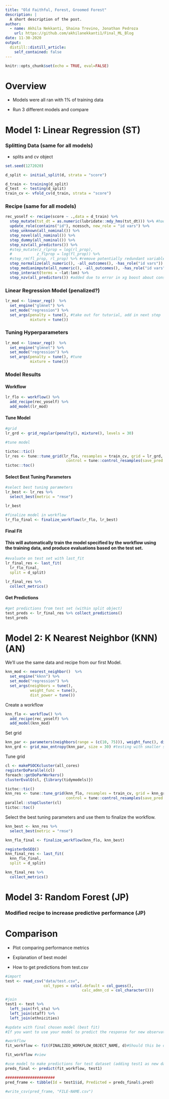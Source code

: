 ```yaml
---
title: "Old Faithful, Forest, Groomed Forest"
description: |
  A short description of the post.
author:
  - name: Akhila Nekkanti, Shaina Trevino, Jonathan Pedroza
    url: https://github.com/akhilanekkanti1/Final_ML_Blog
date: 11-30-2020
output:
  distill::distill_article:
    self_contained: false
---
```


```r
knitr::opts_chunk$set(echo = TRUE, eval=FALSE)
```

# Overview

+ Models were all ran with 1% of training data 

+ Run 3 different models and compare 

# Model 1: Linear Regression (ST)

### Splitting Data (same for all models)

+ splits and cv object

```r
set.seed(1272020)

d_split <- initial_split(d, strata = "score")

d_train <- training(d_split)
d_test  <- testing(d_split)
train_cv <- vfold_cv(d_train, strata = "score")
```


### Recipe (same for all models)

```r
rec_yoself <- recipe(score ~ .,data = d_train) %>%
  step_mutate(tst_dt = as.numeric(lubridate::mdy_hms(tst_dt))) %>% #had  to add as.numeric to recipe to make xgboost model run
  update_role(contains("id"), ncessch, new_role = "id vars") %>%
  step_unknown(all_nominal()) %>% 
  step_novel(all_nominal()) %>% 
  step_dummy(all_nominal()) %>% 
  step_nzv(all_predictors()) %>%
  #step_mutate(z_rlprop = log(rl_prop),
  #           z_flprop = log(fl_prop)) %>% 
  #step_rm(fl_prop, rl_prop) %>% #remove potentially redundant variables
  step_normalize(all_numeric(), -all_outcomes(), -has_role("id vars")) %>%
  step_medianimpute(all_numeric(), -all_outcomes(), -has_role("id vars")) %>%  
  step_interact(terms = ~lat:lon) %>% 
  step_nzv(all_predictors()) #added due to error in xg boost about constant variables with 0sd
```


### Linear Regression Model (penalized?)

```r
lr_mod <- linear_reg()  %>%
  set_engine("glmnet") %>% 
  set_mode("regression") %>% 
  set_args(penalty = tune(), #take out for tutorial, add in next step
           mixture = tune())

```


### Tuning Hyperparameters

```r
lr_mod <- linear_reg()  %>%
  set_engine("glmnet") %>% 
  set_mode("regression") %>% 
  set_args(penalty = tune(), #tune
           mixture = tune())

```

### Model Results

#### Workflow

```r
lr_flo <- workflow() %>% 
  add_recipe(rec_yoself) %>% 
  add_model(lr_mod)

```

#### Tune Model

```r
#grid
lr_grd <- grid_regular(penalty(), mixture(), levels = 30)

#tune model 

tictoc::tic()
lr_res <- tune::tune_grid(lr_flo, resamples = train_cv, grid = lr_grd,
                           control = tune::control_resamples(save_pred = TRUE))
tictoc::toc()

```

#### Select Best Tuning Parameters

```r
#select best tuning parameters
lr_best <- lr_res %>% 
  select_best(metric = "rmse")

lr_best

#finalize model in workflow
lr_flo_final <- finalize_workflow(lr_flo, lr_best)

```

#### Final Fit

#### This will automatically train the model specified by the workflow using the training data, and produce evaluations based on the test set.

```r
#evaluate on test set with last_fit
lr_final_res <- last_fit(
  lr_flo_final,
  split = d_split)

lr_final_res %>%
  collect_metrics()
```

#### Get Predictions

```r
#get predictions from test set (within split object)
test_preds <- lr_final_res %>% collect_predictions()
test_preds

```


# Model 2: K Nearest Neighbor (KNN) (AN)

We'll use the same data and recipe from our first Model. 

```r
knn_mod <- nearest_neighbor()  %>%
  set_engine("kknn") %>% 
  set_mode("regression") %>% 
  set_args(neighbors = tune(),
           weight_func = tune(),
           dist_power = tune())
```

Create a workflow
```r

knn_flo <- workflow() %>% 
  add_recipe(rec_yoself) %>% 
  add_model(knn_mod)

```

Set grid
```r

knn_par <- parameters(neighbors(range = (c(10, 75))), weight_func(), dist_power()) #testing with smaller range due to computation
knn_grd <- grid_max_entropy(knn_par, size = 30) #testing with smaller size due to computation
```

Tune grid
```r
cl <- makePSOCKcluster(all_cores)
registerDoParallel(cl)
foreach::getDoParWorkers()
clusterEvalQ(cl, {library(tidymodels)})

tictoc::tic()
knn_res <- tune::tune_grid(knn_flo, resamples = train_cv, grid = knn_grd,
                           control = tune::control_resamples(save_pred = TRUE))
parallel::stopCluster(cl)
tictoc::toc()
```

Select the best tuning parameters and use them to finalize the workflow.
```r
knn_best <- knn_res %>% 
  select_best(metric = "rmse")

knn_flo_final <- finalize_workflow(knn_flo, knn_best)
```


```r
registerDoSEQ() 
knn_final_res <- last_fit(
  knn_flo_final,
  split = d_split)

knn_final_res %>%
  collect_metrics()

```


# Model 3: Random Forest (JP)

### Modified recipe to increase predictive performance (JP)

# Comparison

+ Plot comparing performance metrics

+ Explanation of best model

+ How to get predictions from test.csv 

```r
#import
test <- read_csv("data/test.csv",
                 col_types = cols(.default = col_guess(), 
                                  calc_admn_cd = col_character()))

#join
test1 <- test %>% 
  left_join(frl_stu) %>% 
  left_join(staff) %>% 
  left_join(ethnicities)

```

```r
#update with final chosen model (best fit)
#If you want to use your model to predict the response for new observations, you need to use the fit() function on your workflow and the dataset that you want to fit the final model on (e.g. the complete training + testing dataset). 

#workflow
fit_workflow <- fit(FINALIZED_WORKFLOW_OBJECT_NAME, d)#Should this be d_train based on lab 3key. This blog says not - http://www.rebeccabarter.com/blog/2020-03-25_machine_learning/

fit_workflow #view

#use model to make predictions for test dataset (adding test1 as new data)
preds_final <- predict(fit_workflow, test1)

######################
pred_frame <- tibble(Id = test1$id, Predicted = preds_final$.pred)

#write_csv(pred_frame, "FILE-NAME.csv")

```

